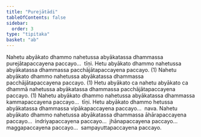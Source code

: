 ```yaml
---
title: "Purejātādi"
tableOfContents: false
sidebar:
  order: 3
type: "tipitaka"
basket: "ab"
---
```



<DynamicBreadcrumb />

<Division number="57">

<Paragraph number="96">
Nahetu abyākato dhammo nahetussa abyākatassa dhammassa purejātapaccayena paccayo…  tīṇi.
</Paragraph>

</Division>
<Division number="58">

<Paragraph number="97">
Hetu abyākato dhammo nahetussa abyākatassa dhammassa pacchājātapaccayena paccayo. (1)
</Paragraph>

<Paragraph number="98">
Nahetu abyākato dhammo nahetussa abyākatassa dhammassa pacchājātapaccayena paccayo. (1)
</Paragraph>

<Paragraph number="99">
Hetu abyākato ca nahetu abyākato ca dhammā nahetussa abyākatassa dhammassa pacchājātapaccayena paccayo. (1)
</Paragraph>

</Division>
<Division number="59">

<Paragraph number="100">
Nahetu abyākato dhammo nahetussa abyākatassa dhammassa kammapaccayena paccayo…  tīṇi.
</Paragraph>

</Division>
<Division number="60">

<Paragraph number="101">
Hetu abyākato dhammo hetussa abyākatassa dhammassa vipākapaccayena paccayo…  nava.
</Paragraph>

</Division>
<Division number="61">

<Paragraph number="102">
Nahetu abyākato dhammo nahetussa abyākatassa dhammassa āhārapaccayena paccayo…  indriyapaccayena paccayo…  jhānapaccayena paccayo…  maggapaccayena paccayo…  sampayuttapaccayena paccayo.
</Paragraph>
</Division>